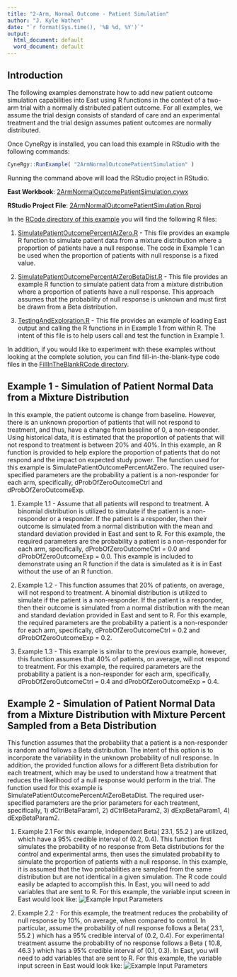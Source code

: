 ```yaml
---
title: "2-Arm, Normal Outcome - Patient Simulation"
author: "J. Kyle Wathen"
date: "`r format(Sys.time(), '%B %d, %Y')`"
output:
  html_document: default
  word_document: default
---
```


## Introduction

The following examples demonstrate how to add new patient outcome simulation capabilities into East using R functions in the context of a two-arm trial with a normally distributed patient outcome. For all examples, we assume the trial design consists of standard of care and an experimental treatment and the trial design assumes patient outcomes are normally distributed.      

Once CyneRgy is installed, you can load this example in RStudio with the following commands:
```r
CyneRgy::RunExample( "2ArmNormalOutcomePatientSimulation" )
```

Running the command above will load the RStudio project in RStudio. 


**East Workbook**: [2ArmNormalOutcomePatientSimulation.cywx](https://github.com/Cytel-Inc/CyneRgy/blob/main/inst/Examples/2ArmNormalOutcomePatientSimulation/2ArmNormalOutcomePatientSimulation.Rproj)

**RStudio Project File**: [2ArmNormalOutcomePatientSimulation.Rproj](https://github.com/Cytel-Inc/CyneRgy/blob/main/inst/Examples/2ArmNormalOutcomePatientSimulation/2ArmNormalOutcomePatientSimulation.Rproj)

In the [RCode directory of this example](https://github.com/Cytel-Inc/CyneRgy/tree/main/inst/Examples/2ArmNormalOutcomePatientSimulation/RCode) you will find the following R files:

1.  [SimulatePatientOutcomePercentAtZero.R](https://github.com/Cytel-Inc/CyneRgy/blob/main/inst/Examples/2ArmNormalOutcomePatientSimulation/RCode/SimulatePatientOutcomePercentAtZero.R) - This file provides an example R function to simulate patient data from a mixture distribution where a proportion of patients have a null response. The code in Example 1 can be used when the proportion of patients with null response is a fixed value.   

1.  [SimulatePatientOutcomePercentAtZeroBetaDist.R](https://github.com/Cytel-Inc/CyneRgy/blob/main/inst/Examples/2ArmNormalOutcomePatientSimulation/RCode/SimulatePatientOutcomePercentAtZeroBetaDist.R) - This file provides an example R function to simulate patient data from a mixture distribution where a proportion of patients have a null response. This approach assumes that the probability of null response is unknown and must first be drawn from a Beta distribution.    

1. [TestingAndExploration.R](https://github.com/Cytel-Inc/CyneRgy/blob/main/inst/Examples/2ArmNormalOutcomePatientSimulation/RCode/TestingAndExploration.R) - This file provides an example of loading East output and calling the R functions in in Example 1 from within R. The intent of this file is to help users call and test the function in Example 1.

In addition, if you would like to experiment with these examples without looking at the complete solution, you can find fill-in-the-blank-type code files in the [FillInTheBlankRCode directory](https://github.com/Cytel-Inc/CyneRgy/tree/main/inst/Examples/2ArmNormalOutcomePatientSimulation/FillInTheBlankRCode).  

## Example 1 - Simulation of Patient Normal Data from a Mixture Distribution 

In this example, the patient outcome is change from baseline. However, there is an unknown proportion of patients that will not respond to treatment, and thus, have a change from baseline of 0, a non-responder.  Using historical data, it is estimated that the proportion of patients that will not respond to treatment is between 20% and 40%. In this example, an R function is provided to help explore the proportion of patients that do not respond and the impact on expected study power. The function used for this example is SimulatePatientOutcomePercentAtZero. The required user-specified parameters are the probability a patient is a non-responder for each arm, specifically, dProbOfZeroOutcomeCtrl and dProbOfZeroOutcomeExp.

1. Example 1.1 - Assume that all patients will respond to treatment. A binomial distribution is utilized to simulate if the patient is a non-responder or a responder. If the patient is a responder, then their outcome is simulated from a normal distribution with the mean and standard deviation provided in East and sent to R. For this example, the required parameters are the probability a patient is a non-responder for each arm, specifically, dProbOfZeroOutcomeCtrl = 0.0 and dProbOfZeroOutcomeExp = 0.0.  This example is included to demonstrate using an R function if the data is simulated as it is in East without the use of an R function. 

1. Example 1.2 - This function assumes that 20% of patients, on average, will not respond to treatment. A binomial distribution is utilized to simulate if the patient is a non-responder. If the patient is a responder, then their outcome is simulated from a normal distribution with the mean and standard deviation provided in East and sent to R. For this example, the required parameters are the probability a patient is a non-responder for each arm, specifically, dProbOfZeroOutcomeCtrl = 0.2 and dProbOfZeroOutcomeExp = 0.2.

1.  Example 1.3 - This example is similar to the previous example, however, this function assumes that 40% of patients, on average, will not respond to treatment. For this example, the required parameters are the probability a patient is a non-responder for each arm, specifically, dProbOfZeroOutcomeCtrl = 0.4 and dProbOfZeroOutcomeExp = 0.4. 

## Example 2 - Simulation of Patient Normal Data from a Mixture Distribution with Mixture Percent Sampled from a Beta Distribution

This function assumes that the probability that a patient is a non-responder is random and follows a Beta distribution. The intent of this option is to incorporate the variability in the unknown probability of null response. In addition, the provided function allows for a different Beta distribution for each treatment, which may be used to understand how a treatment that reduces the likelihood of a null response would perform in the trial. The function used for this example is SimulatePatientOutcomePercentAtZeroBetaDist. The required user-specified parameters are the prior parameters for each treatment, specifically, 1) dCtrlBetaParam1, 2) dCtrlBetaParam2, 3) dExpBetaParam1, 4) dExpBetaParam2.

1. Example 2.1 For this example, independent Beta( 23.1, 55.2 ) are utilized, which have a 95% credible interval of (0.2, 0.4).  This function first simulates the probability of no response from Beta distributions for the control and experimental arms, then uses the simulated probability to simulate the proportion of patients with a null response.  In this example, it is assumed that the two probabilities are sampled from the same distribution but are not identical in a given simulation.  The R code could easily be adapted to accomplish this.  In East, you will need to add variables that are sent to R. For this example, the variable input screen in East would look like: ![Example Input Parameters](Example2_1Variables.png)

2. Example 2.2 - For this example, the treatment reduces the probability of null response by 10%, on average, when compared to control. In particular, assume the probability of null response follows a Beta( 23.1, 55.2 ) which has a 95% credible interval of (0.2, 0.4). For experimental treatment assume the probability of no response follows a Beta ( 10.8, 46.3 ) which has a 95% credible interval of (0.1, 0.3). In East, you will need to add variables that are sent to R. For this example, the variable input screen in East would look like: ![Example Input Parameters](Example2_2Variables.png)





